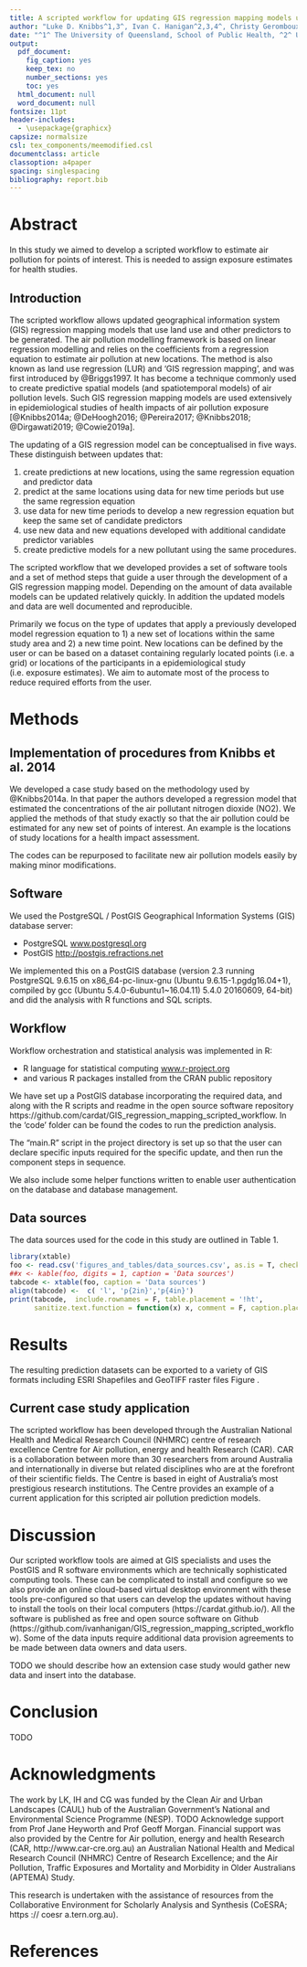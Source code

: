 ```yaml
---
title: A scripted workflow for updating GIS regression mapping models using land use and other predictors of air pollution
author: "Luke D. Knibbs^1,3^, Ivan C. Hanigan^2,3,4^, Christy Geromboux^2,3^" 
date: "^1^ The University of Queensland, School of Public Health, ^2^ University Centre for Rural Health, North Coast, School of Public Health, The University of Sydney, Sydney, Australia. ^3^ Centre for Air pollution, energy and health Research (CAR).  ^4^ Health Research Institute, University of Canberra, Canberra, Australia."
output:
  pdf_document:
    fig_caption: yes
    keep_tex: no
    number_sections: yes
    toc: yes
  html_document: null
  word_document: null
fontsize: 11pt
header-includes:
  - \usepackage{graphicx}
capsize: normalsize
csl: tex_components/meemodified.csl
documentclass: article
classoption: a4paper
spacing: singlespacing
bibliography: report.bib
---
```


# Abstract
In this study we aimed to develop a scripted workflow to estimate air pollution for points of interest. This is needed to assign exposure estimates for health studies.

## Introduction
The scripted workflow allows updated geographical information system (GIS) regression mapping models that use land use and other predictors to be generated. 
The air pollution modelling framework is based on linear regression modelling and relies on the coefficients from a regression equation to estimate air pollution at new locations.
The method is also known as land use regression (LUR) and 'GIS regression mapping', and was first introduced by @Briggs1997. It has become a technique commonly used to create predictive spatial models (and spatiotemporal models) of air pollution levels.
Such GIS regression mapping models are used extensively in epidemiological studies of health impacts of air pollution exposure [@Knibbs2014a; @DeHoogh2016; @Pereira2017; @Knibbs2018; @Dirgawati2019; @Cowie2019a].

The updating of a GIS regression model can be conceptualised in five ways. These distinguish between updates that: 

1. create predictions at new locations, using the same regression equation and predictor data
1. predict at the same locations using data for new time periods but use the same regression equation
1. use data for new time periods to develop a new regression equation but keep the same set of candidate predictors
1. use new data and new equations developed with additional candidate predictor variables
1. create predictive models for a new pollutant using the same procedures.

The scripted workflow that we developed provides a set of software tools and a set of method steps that guide a user through the development of a GIS regression mapping model. Depending on the amount of data available models can be updated relatively quickly. In addition the updated models and data are 
well documented and reproducible. 

Primarily we focus on the type of updates that apply a previously developed 
model regression equation to 1) a new set of locations within the same study area and 2) a new time point. New locations can be defined by the user or can be based on a dataset containing regularly located points (i.e. a grid) or locations of the participants in a epidemiological study (i.e. exposure estimates). 
We aim to automate most of the process to reduce required efforts from the user. 

# Methods

## Implementation of procedures from Knibbs et al. 2014
We developed a case study based on the methodology used by @Knibbs2014a. In that paper the authors developed a regression model that estimated the concentrations of the air pollutant nitrogen dioxide (NO2). We applied the methods of that study exactly so that the air pollution could be estimated for any new set of points of interest. An example is the locations of study locations for a health impact assessment.

The codes can be repurposed to facilitate new air pollution models easily by making minor modifications.

## Software
We used the PostgreSQL / PostGIS Geographical Information Systems (GIS) database server:

- PostgreSQL [www.postgresql.org](www.postgresql.org)
- PostGIS [http://postgis.refractions.net](http://postgis.refractions.net)

We implemented this on a PostGIS database (version 2.3 running PostgreSQL 9.6.15 on x86_64-pc-linux-gnu (Ubuntu 9.6.15-1.pgdg16.04+1), compiled by gcc (Ubuntu 5.4.0-6ubuntu1~16.04.11) 5.4.0 20160609, 64-bit) and did the analysis with R functions and SQL scripts.

## Workflow

Workflow orchestration and statistical analysis was implemented in R:

- R language for statistical computing [www.r-project.org](www.r-project.org)
- and various R packages installed from the CRAN public repository

We have set up a PostGIS database incorporating the required data, and along with the R scripts and readme in the open source software repository https://github.com/cardat/GIS_regression_mapping_scripted_workflow. In the 'code' folder can be found the codes to run the prediction analysis. 

The "main.R" script in the project directory is set up so that the user can declare specific inputs required for the specific update, and then run the component steps in sequence. 

We also include some helper functions written to enable user authentication on the database and database management.


## Data sources

The data sources used for the code in this study are outlined in Table 1.

```r
library(xtable)
foo <- read.csv('figures_and_tables/data_sources.csv', as.is = T, check.names = F)
##x <- kable(foo, digits = 1, caption = 'Data sources')
tabcode <- xtable(foo, caption = 'Data sources')
align(tabcode) <-  c( 'l', 'p{2in}','p{4in}')
print(tabcode,  include.rownames = F, table.placement = '!ht',
      sanitize.text.function = function(x) x, comment = F, caption.placement = "top")
```



# Results

The resulting prediction datasets can be exported to a variety of GIS formats including ESRI Shapefiles and GeoTIFF raster files Figure \ref{fig:gisno2100m}. 


\begin{figure}[!h]
\centering
\includegraphics[width=.9\textwidth]{figures_and_tables/gis_no2_100m.png}
\caption{Western Sydney Liverpool case study 2016 NO2 predicted at a grid of evenly spaced points 100m by 100m and stored as a GeoTIFF file}
\label{fig:gisno2100m}
\end{figure}



## Current case study application

The scripted workflow has been developed through the Australian National Health and Medical Research Council (NHMRC) centre of research excellence Centre for Air pollution, energy and health Research (CAR).
CAR is a collaboration between more than 30 researchers from around Australia and internationally in diverse but related disciplines who are at the forefront of their scientific fields. The Centre is based in eight of Australia's most prestigious research institutions. 
The Centre provides an example of a current application for this scripted air pollution prediction models.


# Discussion

Our scripted workflow tools are aimed at GIS specialists and uses the PostGIS and R software environments which are technically sophisticated computing tools. These can be complicated to install and configure so we also provide an online cloud-based virtual desktop environment with these tools pre-configured so that users can develop the updates without having to install the tools on their local computers (https://cardat.github.io/).  All the software is published as free and open source software on Github (https://github.com/ivanhanigan/GIS_regression_mapping_scripted_workflow). Some of the data inputs require additional data provision agreements to be made between data owners and data users.

TODO we should describe how an extension case study would gather new data and insert into the database.

# Conclusion

TODO

# Acknowledgments
The work by LK, IH and CG was funded by the Clean Air and Urban Landscapes (CAUL) hub of the Australian Government’s National and Environmental Science Programme (NESP).
TODO Acknowledge support from Prof Jane Heyworth and Prof Geoff Morgan.
Financial support was also provided by the Centre for Air pollution, energy and health Research (CAR, http://www.car-cre.org.au) an Australian National Health and Medical Research Council (NHMRC) Centre of Research Excellence; and the Air Pollution, Traffic Exposures and Mortality and Morbidity in Older Australians (APTEMA) Study.

This research is undertaken with the assistance of resources from the Collaborative Environment for Scholarly Analysis and Synthesis (CoESRA; https :// coesr a.tern.org.au).

\clearpage

# References
